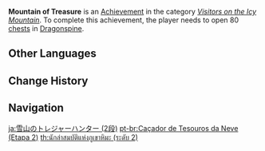 {{Achievement Infobox
|title        = Mountain of Treasure
|id           = 80062
|order id     = 0062
|category     = Visitors on the Icy Mountain
|description  = Open 80 [[chests]] in Dragonspine.
|requirements = 
|primogems    = 10
|tracking     = Tracks the amount of chests found in Dragonspine.
|topic        = Chests
|set          = Mountain of Treasure
|tier         = 2
|tiers_total  = 3
}}
'''Mountain of Treasure''' is an [[Achievement]] in the category ''[[Visitors on the Icy Mountain]]''. To complete this achievement, the player needs to open 80 [[chests]] in [[Dragonspine]].
<!--
==Trivia==

==Video Guides==
{{EVT
|video1   = 
|caption1 = 
}}
-->
==Other Languages==
{{Transclude|Mountain of Treasure|Other Languages}}

==Change History==
{{Change History|1.2}}
<!--
==References==
{{Reflist}}
-->
==Navigation==
{{Achievement Navbox}}

[[ja:雪山のトレジャーハンター (2段)]]
[[pt-br:Caçador de Tesouros da Neve (Etapa 2)]]
[[th:นักล่าสมบัติแห่งภูเขาหิมะ (ระดับ 2)]]